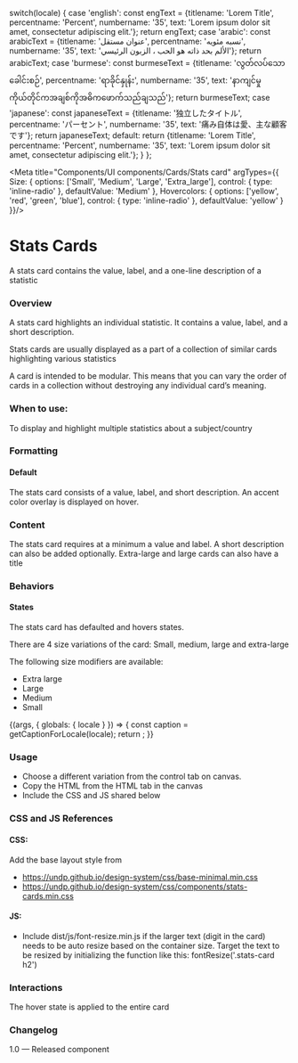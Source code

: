 
  switch(locale) {
    case 'english': const engText = {titlename: 'Lorem Title', percentname: 'Percent', numbername: '35', text: 'Lorem ipsum dolor sit amet, consectetur adipiscing elit.'}; return engText;
    case 'arabic': const arabicText = {titlename: 'عنوان مستقل', percentname: 'نسبه مئويه', numbername: '35', text: 'الألم بحد ذاته هو الحب ، الزبون الرئيسي'}; return arabicText;
    case 'burmese': const burmeseText = {titlename: 'လွတ်လပ်သောခေါင်းစဉ်', percentname: 'ရာခိုင်နှုန်း', numbername: '35', text: 'နာကျင်မှုကိုယ်တိုင်ကအချစ်ကိုအဓိကဖောက်သည်ချသည်'}; return burmeseText;
    case 'japanese': const japaneseText = {titlename: '独立したタイトル', percentname: 'パーセント', numbername: '35', text: '痛み自体は愛、主な顧客です'}; return japaneseText;
    default:
      return {titlename: 'Lorem Title', percentname: 'Percent', numbername: '35', text: 'Lorem ipsum dolor sit amet, consectetur adipiscing elit.'};
  }
};

<Meta title="Components/UI components/Cards/Stats card" argTypes={{
  Size: {
    options: ['Small', 'Medium', 'Large', 'Extra_large'],
    control: { type: 'inline-radio' },
    defaultValue: 'Medium'
  },
  Hovercolors: {
    options: ['yellow', 'red', 'green', 'blue'],
    control: { type: 'inline-radio' },
    defaultValue: 'yellow'
  }
}}/>

# Stats Cards

A stats card contains the value, label, and a one-line description of a statistic

### Overview
A stats card highlights an individual statistic. It contains a value, label, and a short description.

Stats cards are usually displayed as a part of a collection of similar cards highlighting various statistics

A card is intended to be modular. This means that you can vary the order of cards in a collection without destroying any individual card’s meaning.

### When to use:

To display and highlight multiple statistics about a subject/country

### Formatting

#### Default
The stats card consists of a value, label, and short description. An accent color overlay is displayed on hover.

### Content
The stats card requires at a minimum a value and label. A short description can also be added optionally.
Extra-large and large cards can also have a title

### Behaviors

#### States
The stats card has defaulted and hovers states.

There are 4 size variations of the card: Small, medium, large and extra-large

The following size modifiers are available:

- Extra large
- Large
- Medium
- Small

<Canvas>
<Story name="Stats card">
  {(args, { globals: { locale } }) => {
    const caption = getCaptionForLocale(locale);
    return <StatsCards title={caption.titlename} percent={caption.percentname} content={caption.text} number={caption.numbername} {...args}></StatsCards>;
  }}
</Story>
</Canvas>

### Usage
- Choose a different variation from the control tab on canvas.
- Copy the HTML from the HTML tab in the canvas
- Include the CSS and JS shared below

### CSS and JS References

#### CSS:
Add the base layout style from

- https://undp.github.io/design-system/css/base-minimal.min.css
- https://undp.github.io/design-system/css/components/stats-cards.min.css

#### JS:
- Include dist/js/font-resize.min.js if the larger text (digit in the card) needs to be auto resize based on the container size. Target the text to be resized by initializing the function like this: fontResize('.stats-card h2')

### Interactions
The hover state is applied to the entire card

### Changelog
1.0 — Released component
